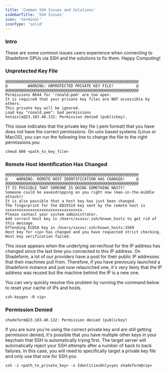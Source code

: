 ```yaml
---
title: 'Common SSH Issues and Solutions'
sidebarTitle: 'SSH Issues'
icon: 'terminal'
iconType: 'solid'
---
```


### Intro
These are some common issues users experience when connecting to Shadeform GPUs via SSH and the solutions to fix them. Happy Computing!

### Unprotected Key File
```
@@@@@@@@@@@@@@@@@@@@@@@@@@@@@@@@@@@@@@@@@@@@@@@@@@@@@@@@@@@
@         WARNING: UNPROTECTED PRIVATE KEY FILE!          @
@@@@@@@@@@@@@@@@@@@@@@@@@@@@@@@@@@@@@@@@@@@@@@@@@@@@@@@@@@@
Permissions 0644 for 'ronald.pem' are too open.
It is required that your private key files are NOT accessible by others.
This private key will be ignored.
Load key "ronald.pem": bad permissions
hotaisle@23.183.40.132: Permission denied (publickey).
```
This issue indicates that the private key file (.pem format) that you have does not have the correct permissions. On unix based systems (Linux or MacOS),
you can run the following line to change the file to the right permissions.you

```
chmod 600 <path_to_key_file>
```

### Remote Host Identification Has Changed

```
@@@@@@@@@@@@@@@@@@@@@@@@@@@@@@@@@@@@@@@@@@@@@@@@@@@@@@@@@@@
@    WARNING: REMOTE HOST IDENTIFICATION HAS CHANGED!     @
@@@@@@@@@@@@@@@@@@@@@@@@@@@@@@@@@@@@@@@@@@@@@@@@@@@@@@@@@@@
IT IS POSSIBLE THAT SOMEONE IS DOING SOMETHING NASTY!
Someone could be eavesdropping on you right now (man-in-the-middle attack)!
It is also possible that a host key has just been changed.
The fingerprint for the ED25519 key sent by the remote host is
xxxxxxxxxxxxxxxxxxxxxxxxxxxxxxxxxx.
Please contact your system administrator.
Add correct host key in /Users/xxxxx/.ssh/known_hosts to get rid of this message.
Offending ECDSA key in /Users/xxxxx/.ssh/known_hosts:1569
Host key for <ip> has changed and you have requested strict checking.
Host key verification failed.
```

This issue appears when the underlying server/host for the IP address has changed since the last time you connected to this IP address.
On Shadeform, a lot of our providers have a pool for their public IP addresses that their machines pull from. Therefore, if you
have previously launched a Shadeform instance and just now relaunched one, it's very likely that the IP address was reused but the machine
behind the IP is a new one.

You can very quickly resolve this problem by running the command below to reset your cache of IPs and hosts.
```
ssh-keygen -R <ip>
```

### Permission Denied
```
shadeform@23.183.40.132: Permission denied (publickey)
```

If you are sure you're using the correct private key and are still getting permission denied, it's possible that you have multiple
other keys in your keychain that SSH is automatically trying first. The target server will automatically reject your SSH attempts after a
number of back to back failures. In this case, you will need to specifically target a private key file and only use that one for SSH.you

```
ssh -i <path_to_private_key> -o IdentitiesOnly=yes shadeform@<ip>
```